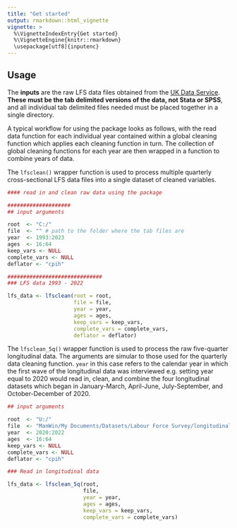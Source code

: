 ```yaml
---
title: "Get started"
output: rmarkdown::html_vignette
vignette: >
  %\VignetteIndexEntry{Get started}
  %\VignetteEngine{knitr::rmarkdown}
  \usepackage[utf8]{inputenc}
---
```


## Usage

The **inputs** are the raw LFS data files obtained from the [UK Data Service](https://ukdataservice.ac.uk/). __These must be the tab delimited versions of the data, not Stata or SPSS__, and all individual tab delimited files needed must be placed together in a single directory. 

A typical workflow for using the package looks as follows, with the read data function for each individual year contained within a global cleaning function which applies each cleaning function in turn. The collection of global cleaning functions for each year are then wrapped in a function to combine years of data.

The `lfsclean()` wrapper function is used to process multiple quarterly cross-sectional LFS data files into a single dataset of cleaned variables.

```r

#### read in and clean raw data using the package

####################
## input arguments

root  <- "C:/"
file  <- "" # path to the folder where the tab files are
year  <- 1993:2023
ages  <- 16:64
keep_vars <- NULL
complete_vars <- NULL
deflator <- "cpih"

##############################
### LFS data 1993 - 2022

lfs_data <- lfsclean(root = root,
                     file = file,
                     year = year,
                     ages = ages,
                     keep_vars = keep_vars,
                     complete_vars = complete_vars,
                     deflator = deflator)

```

The `lfsclean_5q()` wrapper function is used to process the raw five-quarter longitudinal data. The arguments are simular to those used for the quarterly data cleaning function. `year` in this case refers to the calendar year in which the first wave of the longitudinal data was interviewed e.g. setting year equal to 2020 would read in, clean, and combine the four longitudinal datasets which began in January-March, April-June, July-September, and October-December of 2020.

```r

## input arguments

root  <- "U:/"
file  <- "ManWin/My Documents/Datasets/Labour Force Survey/longitudinal/tab"
year  <- 2020:2022
ages  <- 16:64
keep_vars <- NULL
complete_vars <- NULL
deflator <- "cpih"

### Read in longitudinal data

lfs_data <- lfsclean_5q(root,
                        file,
                        year = year,
                        ages = ages,
                        keep_vars = keep_vars,
                        complete_vars = complete_vars)
```
